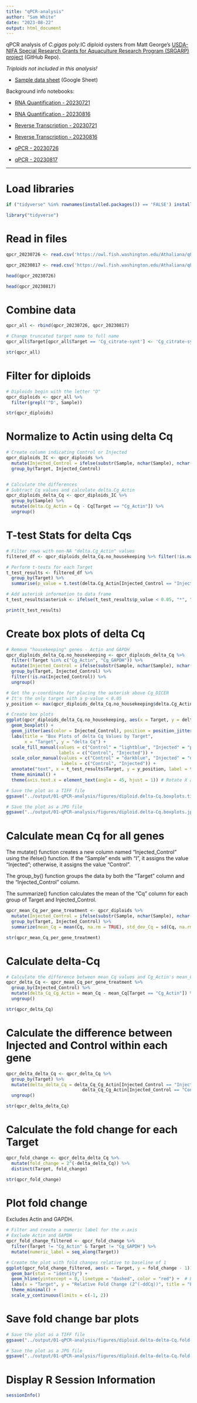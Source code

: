 ```yaml
---
title: "qPCR-analysis"
author: "Sam White"
date: "2023-08-22"
output: html_document
---
```


qPCR analysis of _C.gigas_ poly:IC diploid oysters from Matt George's [USDA-NIFA Special Research Grants for Aquaculture Research Program (SRGARP) project](https://github.com/mattgeorgephd/USDA-SRGARP-gigas-carryover) (GitHub Repo).

_Triploids not included in this analysis!_

- [Sample data sheet](https://docs.google.com/spreadsheets/d/1VKN9vogT6q5IpOo-PoB9WNeFUT3k_BCQ8_P7_DY81oM/edit#gid=0) (Google Sheet)

Background info notebooks:

- [RNA Quantification - 20230721](https://robertslab.github.io/sams-notebook/2023/07/21/RNA-Quantification-C.gigas-PolyIC.html)

- [RNA Quantification - 20230816](https://robertslab.github.io/sams-notebook/2023/08/16/RNA-Quantification-C.gigas-PolyIC-Diploid-MgCl2.html)

- [Reverse Transcription - 20230721](https://robertslab.github.io/sams-notebook/2023/07/21/Reverse-Transcription-C.gigas-PolyIC-RNA.html)

- [Reverse Transcription - 20230816](https://robertslab.github.io/sams-notebook/2023/08/16/Reverse-Transcription-C.gigas-PolyIC-Diploid-MgCl2.html)

- [qPCR - 20230726](https://robertslab.github.io/sams-notebook/2023/07/26/qPCR-C.gigas-polyIC.html)

- [qPCR - 20230817](https://robertslab.github.io/sams-notebook/2023/08/17/qPCR-C.gigas-PolyIC-Diploid-MgCl2.html)

---

# Load libraries
```r
if ("tidyverse" %in% rownames(installed.packages()) == 'FALSE') install.packages('tidyverse')

library("tidyverse")
```

# Read in files
```r
qpcr_20230726 <- read.csv('https://owl.fish.washington.edu/Athaliana/qPCR_data/sam_2023-07-26_13-06-28_Connect-Quantification%20-Cq-Results.csv')

qpcr_20230817 <- read.csv('https://owl.fish.washington.edu/Athaliana/qPCR_data/sam_2023-08-17_11-58-46_Connect-Quantification-Cq-Results.csv')

head(qpcr_20230726)

head(qpcr_20230817)
```

# Combine data
```r
qpcr_all <- rbind(qpcr_20230726, qpcr_20230817)

# Change truncated target name to full name
qpcr_all$Target[qpcr_all$Target == 'Cg_citrate-synt'] <- 'Cg_citrate-synthase'

str(qpcr_all)
```
# Filter for diploids
```r
# Diploids begin with the letter "D"
qpcr_diploids <- qpcr_all %>% 
  filter(grepl('^D', Sample))

str(qpcr_diploids)
```

# Normalize to Actin using delta Cq
```r
# Create column indicating Control or Injected
qpcr_diploids_IC <- qpcr_diploids %>%
  mutate(Injected_Control = ifelse(substr(Sample, nchar(Sample), nchar(Sample)) == "I", "Injected", "Control")) %>%
  group_by(Target, Injected_Control)


# Calculate the differences
# Subtract Cq values and calculate delta.Cg_Actin
qpcr_diploids_delta_Cq <- qpcr_diploids_IC %>%
  group_by(Sample) %>%
  mutate(delta.Cg_Actin = Cq - Cq[Target == "Cg_Actin"]) %>%
  ungroup()
```


# T-test Stats for delta Cqs
```r
# Filter rows with non-NA "delta.Cg_Actin" values
filtered_df <- qpcr_diploids_delta_Cq.no_housekeeping %>% filter(!is.na(delta.Cg_Actin))

# Perform t-tests for each Target
t_test_results <- filtered_df %>%
  group_by(Target) %>%
  summarise(p_value = t.test(delta.Cg_Actin[Injected_Control == "Injected"], delta.Cg_Actin[Injected_Control == "Control"])$p.value)

# Add asterisk information to data frame
t_test_results$asterisk <- ifelse(t_test_results$p_value < 0.05, "*", "")

print(t_test_results)
```

# Create box plots of delta Cq
```r
# Remove "housekeeping" genes - Actin and GAPDH
qpcr_diploids_delta_Cq.no_housekeeping <- qpcr_diploids_delta_Cq %>%
  filter(!Target %in% c("Cg_Actin", "Cg_GAPDH")) %>% 
  mutate(Injected_Control = ifelse(substr(Sample, nchar(Sample), nchar(Sample)) == "I", "Injected", "Control")) %>%
  group_by(Target, Injected_Control) %>% 
  filter(!is.na(Injected_Control)) %>%
  ungroup()

# Get the y-coordinate for placing the asterisk above Cg_DICER
# It's the only target with a p-value < 0.05
y_position <- max(qpcr_diploids_delta_Cq.no_housekeeping$delta.Cg_Actin[qpcr_diploids_delta_Cq.no_housekeeping$Target == "Cg_DICER"]) + 0.5

# Create box plots
ggplot(qpcr_diploids_delta_Cq.no_housekeeping, aes(x = Target, y = delta.Cg_Actin, fill = Injected_Control)) +
  geom_boxplot() +
  geom_jitter(aes(color = Injected_Control), position = position_jitterdodge(dodge.width = 0.9)) +  # Add data points
  labs(title = "Box Plots of delta Cq Values by Target",
       x = "Target", y = "delta Cq") +
  scale_fill_manual(values = c("Control" = "lightblue", "Injected" = "pink"),
                    labels = c("Control", "Injected")) +
  scale_color_manual(values = c("Control" = "darkblue", "Injected" = "darkred"),
                     labels = c("Control", "Injected")) +
  annotate("text", x = t_test_results$Target, y = y_position, label = t_test_results$asterisk, size = 10, color = "orange") +  # Add asterisks
  theme_minimal() +
  theme(axis.text.x = element_text(angle = 45, hjust = 1)) # Rotate X axis labels
```

```r
# Save the plot as a TIFF file
ggsave("../output/01-qPCR-analysis/figures/diploid.delta-Cq.boxplots.tiff", plot = last_plot(), width = 8, height = 6, dpi = 300)

# Save the plot as a JPG file
ggsave("../output/01-qPCR-analysis/figures/diploid.delta-Cq.boxplots.jpg", plot = last_plot(), width = 8, height = 6, dpi = 300)
```


# Calculate mean Cq for all genes

The mutate() function creates a new column named "Injected_Control" using the ifelse() function. If the "Sample" ends with "I", it assigns the value "Injected"; otherwise, it assigns the value "Control".

The group_by() function groups the data by both the "Target" column and the "Injected_Control" column.

The summarize() function calculates the mean of the "Cq" column for each group of Target and Injected_Control.
```r
qpcr_mean_Cq_per_gene_treatment <- qpcr_diploids %>%
  mutate(Injected_Control = ifelse(substr(Sample, nchar(Sample), nchar(Sample)) == "I", "Injected", "Control")) %>%
  group_by(Target, Injected_Control) %>%
  summarize(mean_Cq = mean(Cq, na.rm = TRUE), std_dev_Cq = sd(Cq, na.rm = TRUE))

str(qpcr_mean_Cq_per_gene_treatment)
```

# Calculate delta-Cq
```r
# Calculate the difference between mean_Cq values and Cg_Actin's mean_Cq within each group
qpcr_delta_Cq <- qpcr_mean_Cq_per_gene_treatment %>%
  group_by(Injected_Control) %>%
  mutate(delta_Cq_Cg_Actin = mean_Cq - mean_Cq[Target == "Cg_Actin"]) %>%
  ungroup()

str(qpcr_delta_Cq)
```

# Calculate the difference between Injected and Control within each gene
```r
qpcr_delta_delta_Cq <- qpcr_delta_Cq %>%
  group_by(Target) %>%
  mutate(delta_delta_Cq = delta_Cq_Cg_Actin[Injected_Control == "Injected"] -
                             delta_Cq_Cg_Actin[Injected_Control == "Control"]) %>%
  ungroup()

str(qpcr_delta_delta_Cq)
```

# Calculate the fold change for each Target
```r
qpcr_fold_change <- qpcr_delta_delta_Cq %>%
  mutate(fold_change = 2^(-delta_delta_Cq)) %>% 
  distinct(Target, fold_change)

str(qpcr_fold_change)
```

# Plot fold change

Excludes Actin and GAPDH.
```r
# Filter and create a numeric label for the x-axis
# Exclude Actin and GAPDH
qpcr_fold_change_filtered <- qpcr_fold_change %>%
  filter(Target != "Cg_Actin" & Target != "Cg_GAPDH") %>%
  mutate(numeric_label = seq_along(Target))

# Create the plot with fold changes relative to baseline of 1
ggplot(qpcr_fold_change_filtered, aes(x = Target, y = fold_change - 1)) +
  geom_bar(stat = "identity") +
  geom_hline(yintercept = 0, linetype = "dashed", color = "red") +  # Baseline
  labs(x = "Target", y = "Relative Fold Change (2^(-ddCq))", title = "Expression: Fold Change") +
  theme_minimal() +
  scale_y_continuous(limits = c(-1, 2))

```
# Save fold change bar plots
```r
# Save the plot as a TIFF file
ggsave("../output/01-qPCR-analysis/figures/diploid.delta-delta-Cq.fold-change.barplots.tiff", plot = last_plot(), width = 8, height = 6, dpi = 300)

# Save the plot as a JPG file
ggsave("../output/01-qPCR-analysis/figures/diploid.delta-delta-Cq.fold-change.barplots.jpg", plot = last_plot(), width = 8, height = 6, dpi = 300)
```

# Display R Session Information
```r
sessionInfo()
```
